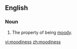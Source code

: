 ==English==
===Noun===
{{en-noun|-}}

#The property of being [[moody]].

[[vi:moodiness]]
[[zh:moodiness]]